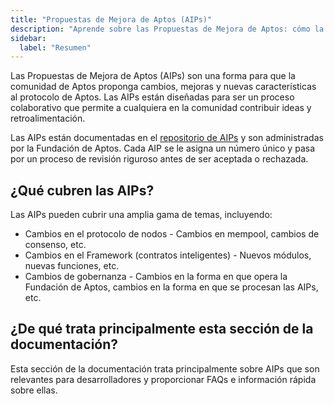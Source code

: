 ```yaml
---
title: "Propuestas de Mejora de Aptos (AIPs)"
description: "Aprende sobre las Propuestas de Mejora de Aptos: cómo la comunidad propone cambios y mejoras al protocolo de Aptos"
sidebar:
  label: "Resumen"
---
```


Las Propuestas de Mejora de Aptos (AIPs) son una forma para que la comunidad de Aptos proponga
cambios, mejoras y nuevas características al protocolo de Aptos. Las AIPs están diseñadas
para ser un proceso colaborativo que permite a cualquiera en la comunidad contribuir
ideas y retroalimentación.

Las AIPs están documentadas en el [repositorio de AIPs](https://github.com/aptos-foundation/AIPs)
y son administradas por la Fundación de Aptos. Cada AIP se le asigna un número único
y pasa por un proceso de revisión riguroso antes de ser aceptada o rechazada.

## ¿Qué cubren las AIPs?

Las AIPs pueden cubrir una amplia gama de temas, incluyendo:

- Cambios en el protocolo de nodos - Cambios en mempool, cambios de consenso, etc.
- Cambios en el Framework (contratos inteligentes) - Nuevos módulos, nuevas funciones, etc.
- Cambios de gobernanza - Cambios en la forma en que opera la Fundación de Aptos, cambios
  en la forma en que se procesan las AIPs, etc.

## ¿De qué trata principalmente esta sección de la documentación?

Esta sección de la documentación trata principalmente sobre AIPs que son relevantes para desarrolladores
y proporcionar FAQs e información rápida sobre ellas.

